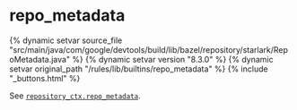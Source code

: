 <html devsite>
<head>
  <meta name="project_path" value="/_project.yaml">
  <meta name="book_path" value="/versions/8.3.0/_book.yaml">
</head>
<body>

<h1 class="page-title" id="modules.repo_metadata">repo_metadata</h1>

{% dynamic setvar source_file "src/main/java/com/google/devtools/build/lib/bazel/repository/starlark/RepoMetadata.java" %}
{% dynamic setvar version "8.3.0" %}
{% dynamic setvar original_path "/rules/lib/builtins/repo_metadata" %}
{% include "_buttons.html" %}
<!-- {% raw %} -->

See <a href="repository_ctx#repo_metadata"><code>repository_ctx.repo_metadata</code></a>.




</body>
</html>

<!-- {% endraw %} -->
